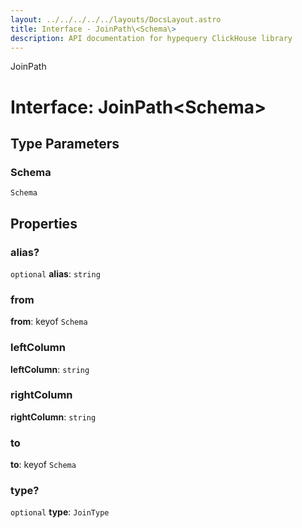 ```yaml
---
layout: ../../../../../layouts/DocsLayout.astro
title: Interface - JoinPath\<Schema\>
description: API documentation for hypequery ClickHouse library
---
```


JoinPath

# Interface: JoinPath\<Schema\>

## Type Parameters

### Schema

`Schema`

## Properties

### alias?

`optional` **alias**: `string`

### from

**from**: keyof `Schema`

### leftColumn

**leftColumn**: `string`

### rightColumn

**rightColumn**: `string`

### to

**to**: keyof `Schema`

### type?

`optional` **type**: `JoinType`


